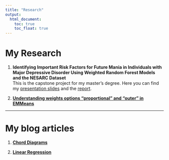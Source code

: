 ```yaml
---
title: "Research"
output: 
  html_document:
    toc: true
    toc_float: true
---
```


# My Research

1. **Identifying Important Risk Factors for Future Mania in Individuals with Major Depressive Disorder Using Weighted Random Forest Models and the NESARC Dataset**  
This is the capstone project for my master's degree. Here you can find my [presentation slides](library/practicum project/mwPracticum_JialiangHua_final2.pptx) and the [report](library/practicum project/Practicum Report_JialiangHua.pdf).

2. [**Understanding weights options "proportional" and "outer" in EMMeans**](z_understand_weights_prop_outer_in_emmeans.html)

***

# My blog articles

1. [**Chord Diagrams**](z_chord_diagram.html)

2. [**Linear Regression**](z_linear_regression.html)
